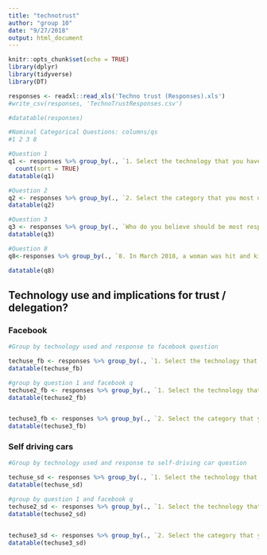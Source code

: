 ```yaml
---
title: "technotrust"
author: "group 10"
date: "9/27/2018"
output: html_document
---
```


```r
knitr::opts_chunk$set(echo = TRUE)
library(dplyr)
library(tidyverse)
library(DT)

```

```r
responses <- readxl::read_xls('Techno trust (Responses).xls')
#write_csv(responses, 'TechnoTrustResponses.csv')

#datatable(responses)
```

```r
#Nominal Categorical Questions: columns/qs
#1 2 3 8 

#Question 1
q1 <- responses %>% group_by(., `1. Select the technology that you have used the most from the list below`) %>% 
  count(sort = TRUE)
datatable(q1)

#Question 2
q2 <- responses %>% group_by(., `2. Select the category that you most use your phone for. You may select more than one.`) %>% count(sort = TRUE)
datatable(q2)

#Question 3
q3 <- responses %>% group_by(., `Who do you believe should be most responsible for the spread of biased or incorrect content on Facebook's news feed?`) %>% count(sort = TRUE)
datatable(q3)

#Question 8
q8<-responses %>% group_by(., `8. In March 2018, a woman was hit and killed by a self driving car. What do you view as the most appropriate next step?`) %>% count(sort = TRUE)

datatable(q8)
```

## Technology use and implications for trust / delegation?

### Facebook
```r
#Group by technology used and response to facebook question

techuse_fb <- responses %>% group_by(., `1. Select the technology that you have used the most from the list below`,`2. Select the category that you most use your phone for. You may select more than one.`,`Who do you believe should be most responsible for the spread of biased or incorrect content on Facebook's news feed?`) %>% count(sort = TRUE)
datatable(techuse_fb)

#group by question 1 and facebook q
techuse2_fb <- responses %>% group_by(., `1. Select the technology that you have used the most from the list below`,`Who do you believe should be most responsible for the spread of biased or incorrect content on Facebook's news feed?`) %>% count(sort = TRUE)
datatable(techuse2_fb)


techuse3_fb <- responses %>% group_by(., `2. Select the category that you most use your phone for. You may select more than one.`,`Who do you believe should be most responsible for the spread of biased or incorrect content on Facebook's news feed?`) %>% count(sort = TRUE)
datatable(techuse3_fb)

```
### Self driving cars
```r

#Group by technology used and response to self-driving car question

techuse_sd <- responses %>% group_by(., `1. Select the technology that you have used the most from the list below`,`2. Select the category that you most use your phone for. You may select more than one.`, `8. In March 2018, a woman was hit and killed by a self driving car. What do you view as the most appropriate next step?`) %>% count(sort = TRUE)
datatable(techuse_sd)

#group by question 1 and facebook q
techuse2_sd <- responses %>% group_by(., `1. Select the technology that you have used the most from the list below`,`8. In March 2018, a woman was hit and killed by a self driving car. What do you view as the most appropriate next step?`) %>% count(sort = TRUE)
datatable(techuse2_sd)


techuse3_sd <- responses %>% group_by(., `2. Select the category that you most use your phone for. You may select more than one.`,`8. In March 2018, a woman was hit and killed by a self driving car. What do you view as the most appropriate next step?`) %>% count(sort = TRUE)
datatable(techuse3_sd)



```

